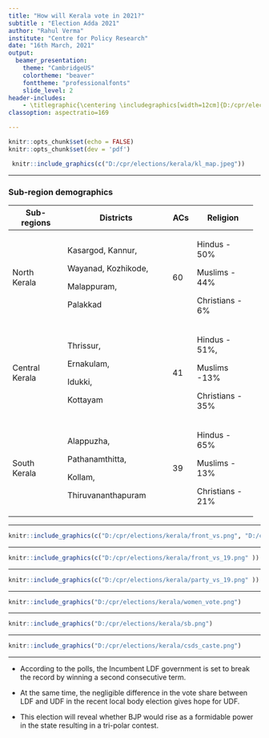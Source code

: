 ```yaml
---
title: "How will Kerala vote in 2021?"
subtitle : "Election Adda 2021"
author: "Rahul Verma"
institute: "Centre for Policy Research"
date: "16th March, 2021"
output:
  beamer_presentation:
    theme: "CambridgeUS"
    colortheme: "beaver"
    fonttheme: "professionalfonts"
    slide_level: 2
header-includes:
    - \titlegraphic{\centering \includegraphics[width=12cm]{D:/cpr/elections/assam/logo.jpg}}
classoption: aspectratio=169 

---
```




```r
knitr::opts_chunk$set(echo = FALSE)
knitr::opts_chunk$set(dev = 'pdf')
```

<!-- WB map -->




```r
 knitr::include_graphics(c("D:/cpr/elections/kerala/kl_map.jpeg"))
```

---

### Sub-region demographics

+----------------+--------------------------------+-----+------------------+
| Sub-regions    | Districts                      | ACs | Religion         |
+================+================================+=====+==================+
| North Kerala   | Kasargod, Kannur,              | 60  | Hindus - 50%     |
|                |                                |     |                  |
|                | Wayanad, Kozhikode,            |     | Muslims - 44%    |
|                |                                |     |                  |
|                | Malappuram,                    |     | Christians - 6%  |
|                |                                |     |                  |
|                | Palakkad                       |     |                  |
+----------------+--------------------------------+-----+------------------+
| Central Kerala | Thrissur,                      | 41  | Hindus - 51%,    |
|                |                                |     |                  |
|                | Ernakulam,                     |     | Muslims -13%     |
|                |                                |     |                  |
|                | Idukki,                        |     | Christians - 35% |
|                |                                |     |                  |
|                | Kottayam                       |     |                  |
+----------------+--------------------------------+-----+------------------+
| South Kerala   | Alappuzha,                     | 39  | Hindus - 65%     |
|                |                                |     |                  |
|                | Pathanamthitta,                |     | Muslims - 13%    |
|                |                                |     |                  |
|                | Kollam,                        |     | Christians - 21% |
|                |                                |     |                  |
|                | Thiruvananthapuram             |     |                  |
+----------------+--------------------------------+-----+------------------+


<!-- Table: sub-region demographics -->





---

```r
knitr::include_graphics(c("D:/cpr/elections/kerala/front_vs.png", "D:/cpr/elections/kerala/front_seats.png"))
```


---



```r
knitr::include_graphics(c("D:/cpr/elections/kerala/front_vs_19.png" ))
```

---


```r
knitr::include_graphics(c("D:/cpr/elections/kerala/party_vs_19.png" ))
```

---




```r
knitr::include_graphics("D:/cpr/elections/kerala/women_vote.png")
```


---


```r
knitr::include_graphics("D:/cpr/elections/kerala/sb.png")
```


---


```r
knitr::include_graphics("D:/cpr/elections/kerala/csds_caste.png")
```

---


- According to the polls, the Incumbent LDF government is set to break the record by winning a second consecutive term.

- At the same time, the negligible difference in the vote share between LDF and UDF in the recent local body election gives hope for UDF.

- This election will reveal whether  BJP would rise as a formidable power in the state resulting in a tri-polar contest.

